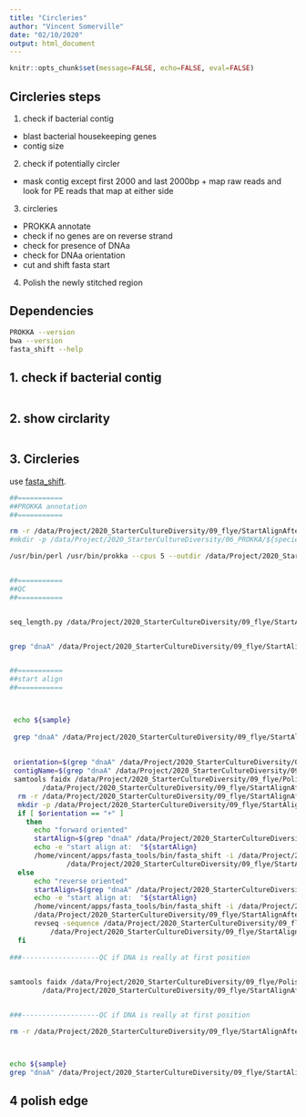 ```yaml
---
title: "Circleries"
author: "Vincent Somerville"
date: "02/10/2020"
output: html_document
---
```


```r
knitr::opts_chunk$set(message=FALSE, echo=FALSE, eval=FALSE)
```


## Circleries steps
1. check if bacterial contig
  - blast bacterial housekeeping genes
  - contig size
2. check if potentially circler
  - mask contig except first 2000 and last 2000bp + map raw reads and look for PE reads that map at either side
3. circleries
  - PROKKA annotate
  - check if no genes are on reverse strand
  - check for presence of DNAa 
  - check for DNAa orientation
  - cut and shift fasta start
4. Polish the newly stitched region

## Dependencies

```bash

PROKKA --version
bwa --version
fasta_shift --help


```



## 1. check if bacterial contig

```bash

```

## 2. show circlarity

```bash

```

## 3. Circleries

use [fasta_shift](https://github.com/b-brankovics/fasta_tools).

```bash
##===========
##PROKKA annotation
##===========

rm -r /data/Project/2020_StarterCultureDiversity/09_flye/StartAlignAfterPolishr/${sample}/
#mkdir -p /data/Project/2020_StarterCultureDiversity/06_PROKKA/${speciesss}/${culture}_${strainzzz}

/usr/bin/perl /usr/bin/prokka --cpus 5 --outdir /data/Project/2020_StarterCultureDiversity/09_flye/StartAlignAfterPolishr/${sample}/ --locustag ${sample} --proteins proteins.faa --evalue 0.001 --addgenes /data/Project/2020_StarterCultureDiversity/09_flye/Polishing_woCirclator/${sample}/08_fourthFreebayes/freebayesOuput/8_fourthFreebayes.fasta


##===========
##QC
##===========


seq_length.py /data/Project/2020_StarterCultureDiversity/09_flye/StartAlignAfterPolishr/${sample}/*.fna


grep "dnaA" /data/Project/2020_StarterCultureDiversity/09_flye/StartAlignAfterPolishr/${sample}/*gff |awk -F "\t" '{if($3=="gene")print $0}'


##===========
##start align
##===========



 echo ${sample}
 
 grep "dnaA" /data/Project/2020_StarterCultureDiversity/09_flye/StartAlignAfterPolishr/${sample}/*gff |awk -F "\t" '{if($3=="gene")print $0}'
 
 
 orientation=$(grep "dnaA" /data/Project/2020_StarterCultureDiversity/09_flye/StartAlignAfterPolishr/${sample}/*gff |awk -F "\t" '{if($3=="gene")print $0}' |cut -f 7)
 contigName=$(grep "dnaA" /data/Project/2020_StarterCultureDiversity/09_flye/StartAlignAfterPolishr/${sample}/*gff |awk -F "\t" '{if($3=="gene")print $0}' |cut -f 1)
 samtools faidx /data/Project/2020_StarterCultureDiversity/09_flye/Polishing_woCirclator/${sample}/08_fourthFreebayes/freebayesOuput/8_fourthFreebayes.fasta ${contigName} > \
        /data/Project/2020_StarterCultureDiversity/09_flye/StartAlignAfterPolishr/${sample}/bac_genome.fna
  rm -r /data/Project/2020_StarterCultureDiversity/09_flye/StartAlignAfterPolishr/${sample}/aligned
  mkdir -p /data/Project/2020_StarterCultureDiversity/09_flye/StartAlignAfterPolishr/${sample}/aligned
  if [ $orientation == "+" ]
    then              
      echo "forward oriented"
      startAlign=$(grep "dnaA" /data/Project/2020_StarterCultureDiversity/09_flye/StartAlignAfterPolishr/${sample}/*gff |awk -F "\t" '{if($3=="gene")print $0}' |awk -F "\t" '{print $4-5}')
      echo -e "start align at:  "${startAlign}
      /home/vincent/apps/fasta_tools/bin/fasta_shift -i /data/Project/2020_StarterCultureDiversity/09_flye/StartAlignAfterPolishr/${sample}/bac_genome.fna -p ${startAlign} > \
              /data/Project/2020_StarterCultureDiversity/09_flye/StartAlignAfterPolishr/${sample}/aligned/8_fourthFreebayes_startAligned.fasta
  else              
      echo "reverse oriented"
      startAlign=$(grep "dnaA" /data/Project/2020_StarterCultureDiversity/09_flye/StartAlignAfterPolishr/${sample}/*gff |awk -F "\t" '{if($3=="gene")print $0}' |awk -F "\t" '{print $5+5}')
      echo -e "start align at:  "${startAlign}
      /home/vincent/apps/fasta_tools/bin/fasta_shift -i /data/Project/2020_StarterCultureDiversity/09_flye/StartAlignAfterPolishr/${sample}/bac_genome.fna -p ${startAlign} > \
      /data/Project/2020_StarterCultureDiversity/09_flye/StartAlignAfterPolishr/${sample}/aligned/tmp.fasta
      revseq -sequence /data/Project/2020_StarterCultureDiversity/09_flye/StartAlignAfterPolishr/${sample}/aligned/tmp.fasta -outseq \
          /data/Project/2020_StarterCultureDiversity/09_flye/StartAlignAfterPolishr/${sample}/aligned/8_fourthFreebayes_startAligned.fasta -notag
  fi  
  
###-------------------QC if DNA is really at first position
  

samtools faidx /data/Project/2020_StarterCultureDiversity/09_flye/Polishing_woCirclator/${sample}/08_fourthFreebayes/freebayesOuput/8_fourthFreebayes.fasta ${non_bac} >> \
        /data/Project/2020_StarterCultureDiversity/09_flye/StartAlignAfterPolishr/${sample}/aligned/8_fourthFreebayes_startAligned.fasta


###-------------------QC if DNA is really at first position

rm -r /data/Project/2020_StarterCultureDiversity/09_flye/StartAlignAfterPolishr/${sample}/aligned/ProkkaAfter n/perl /usr/bin/prokka --cpus 35 --outdir /data/Project/2020_StarterCultureDiversity/09_flye/StartAlignAfterPolishr/${sample}/aligned/ProkkaAfter --locustag ${sample} --proteins s.faa --evalue 0.001 --addgenes /data/Project/2020_StarterCultureDiversity/09_flye/StartAlignAfterPolishr/${sample}/aligned/8_fourthFreebayes_startAligned.fasta



echo ${sample}
grep "dnaA" /data/Project/2020_StarterCultureDiversity/09_flye/StartAlignAfterPolishr/${sample}/aligned/ProkkaAfter/*gff |awk -F "\t" '{if($3=="gene")print $0}'

```

## 4 polish edge

